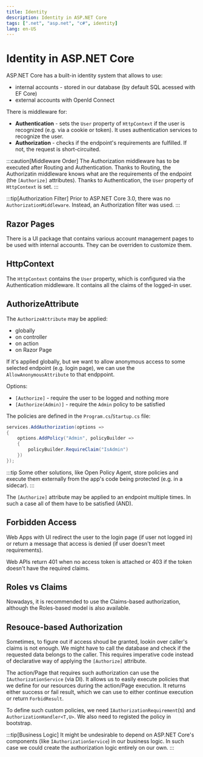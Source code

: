 ```yaml
---
title: Identity
description: Identity in ASP.NET Core
tags: [".net", "asp.net", "c#", identity]
lang: en-US
---
```



# Identity in ASP.NET Core

ASP.NET Core has a built-in identity system that allows to use:

- internal accounts - stored in our database (by default SQL acessed with EF Core)
- external accounts with OpenId Connect

There is middleware for:
- **Authentication** - sets the `User` property of `HttpContext` if the user is
  recognized (e.g. via a cookie or token). It uses authentication services to
  recognize the user.
- **Authorization** - checks if the endpoint's requirements are fulfilled. If not,
  the request is short-circuited.

:::caution[Middleware Order]
The Authorization middleware has to be executed after Routing and
Authentication. Thanks to Routing, the Authorizatin middleware knows what are
the requirements of the endpoint (the `[Authorize]` attributes). Thanks to
Authentication, the `User` property of `HttpContext` is set.
:::

:::tip[Authorization Filter]
Prior to ASP.NET Core 3.0, there was no `AuthorizationMiddleware`. Instead, an
Authorization filter was used.
:::

## Razor Pages

There is a UI package that contains various account management pages to be used
with internal accounts. They can be overriden to customize them.

## HttpContext

The `HttpContext` contains the `User` property, which is configured via the
Authentication middleware. It contains all the claims of the logged-in user.

## AuthorizeAttribute

The `AuthorizeAttribute` may be applied:

- globally
- on controller
- on action
- on Razor Page

If it's applied globally, but we want to allow anonymous access to some selected
endpoint (e.g. login page), we can use the `AllowAnonymousAttribute` to that
endppoint.

Options:

- `[Authorize]` - require the user to be logged and nothing more
- `[Authorize(Admin)]` - require the `Admin` policy to be satisfied

The policies are defined in the `Program.cs`/`Startup.cs` file:

```csharp
services.AddAuthorization(options => 
{
    options.AddPolicy("Admin", policyBuilder => 
    {
        policyBuilder.RequireClaim("IsAdmin")
    })
});
```

:::tip
Some other solutions, like Open Policy Agent, store policies and execute them
externally from the app's code being protected (e.g. in a sidecar).
:::

The `[Authorize]` attribute may be applied to an endpoint multiple times. In
such a case all of them have to be satisfied (AND).

## Forbidden Access

Web Apps with UI redirect the user to the login page (if user not logged in) or
return a message that access is denied (if user doesn't meet requirements).

Web APIs return 401 when no access token is attached or 403 if the token doesn't
have the required claims.

## Roles vs Claims

Nowadays, it is recommended to use the Claims-based authorization, although the
Roles-based model is also available.

## Resouce-based Authorization

Sometimes, to figure out if access shoud be granted, lookin over caller's claims
is not enough. We might have to call the database and check if the requested
data belongs to the caller. This requires imperative code instead of declarative
way of applying the `[Authorize]` attribute.

The action/Page that requires such authorization can use the
`IAuthorizationService` (via DI). It allows us to easily execute policies that
we define for our resources during the action/Page execution. It returns either
success or fail result, which we can use to either continue execution or return
`ForbidResult`.

To define such custom policies, we need `IAuthorizationRequirement`(s) and
`AuthorizationHandler<T,U>`. We also need to registed the policy in bootstrap.

:::tip[Business Logic]
It might be undesirable to depend on ASP.NET Core's components (like
`IAuthorizationService`) in our business logic. In such case we could create the
authorization logic entirely on our own.
:::
